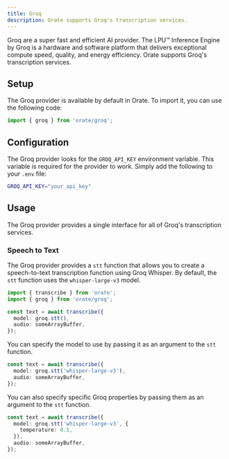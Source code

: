 ```yaml
---
title: Groq
description: Orate supports Groq's transcription services.
---
```



Groq are a super fast and efficient AI provider. The LPU™ Inference Engine by Groq is a hardware and software platform that delivers exceptional compute speed, quality, and energy efficiency. Orate supports Groq's transcription services.

## Setup

The Groq provider is available by default in Orate. To import it, you can use the following code:

```ts
import { groq } from 'orate/groq';
```

## Configuration

The Groq provider looks for the `GROQ_API_KEY` environment variable. This variable is required for the provider to work. Simply add the following to your `.env` file:

```bash
GROQ_API_KEY="your_api_key"
```

## Usage

The Groq provider provides a single interface for all of Groq's transcription services.

### Speech to Text

The Groq provider provides a `stt` function that allows you to create a speech-to-text transcription function using Groq Whisper. By default, the `stt` function uses the `whisper-large-v3` model.

```ts
import { transcribe } from 'orate';
import { groq } from 'orate/groq';

const text = await transcribe({
  model: groq.stt(),
  audio: someArrayBuffer,
});
```

You can specify the model to use by passing it as an argument to the `stt` function.

```ts
const text = await transcribe({
  model: groq.stt('whisper-large-v3'),
  audio: someArrayBuffer,
});
```

You can also specify specific Groq properties by passing them as an argument to the `stt` function.

```ts
const text = await transcribe({
  model: groq.stt('whisper-large-v3', {
    temperature: 0.5,
  }),
  audio: someArrayBuffer,
});
```
